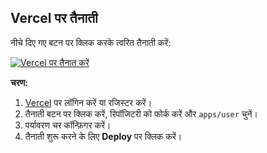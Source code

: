 ## Vercel पर तैनाती

नीचे दिए गए बटन पर क्लिक करके त्वरित तैनाती करें:

[![Vercel पर तैनात करें](https://vercel.com/button)](https://vercel.com/new/clone?demo-description=PPanel%20एक%20शुद्ध%2C%20पेशेवर%2C%20और%20परिपूर्ण%20ओपन-सोर्स%20प्रॉक्सी%20पैनल%20टूल%20है%2C%20जो%20आपके%20सीखने%20और%20व्यावहारिक%20उपयोग%20के%20लिए%20आदर्श%20चुनाव%20के%20रूप%20में%20डिज़ाइन%20किया%20गया%20है&demo-image=https%3A%2F%2Furlscan.io%2Fliveshot%2F%3Fwidth%3D1920%26height%3D1080%26url%3Dhttps%3A%2F%2Fuser.ppanel.dev&demo-title=PPanel%20उपयोगकर्ता%20वेब&demo-url=https%3A%2F%2Fuser.ppanel.dev%2F&from=.&project-name=ppanel-user-web&repository-name=ppanel-web&repository-url=https%3A%2F%2Fgithub.com%2Fperfect-panel%2Fppanel-web&root-directory=apps%2Fuser&skippable-integrations=1)

**चरण:**

1. [Vercel](https://vercel.com/) पर लॉगिन करें या रजिस्टर करें।
2. तैनाती बटन पर क्लिक करें, रिपॉजिटरी को फोर्क करें और `apps/user` चुनें।
3. पर्यावरण चर कॉन्फ़िगर करें।
4. तैनाती शुरू करने के लिए **Deploy** पर क्लिक करें।


<Giscus />
